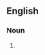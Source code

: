 {{rfd|This term was marked for speedy deletion but it gets [http://www.google.com/search?q=reconnaisance&rls=com.microsoft:en-us&ie=UTF-8&oe=UTF-8&startIndex=&startPage=1 402,000 Google hits].  Should it be considered a common misspelling?}}
==English==
===Noun===
{{en-noun|-}}

# {{misspelling of|reconnaissance}}